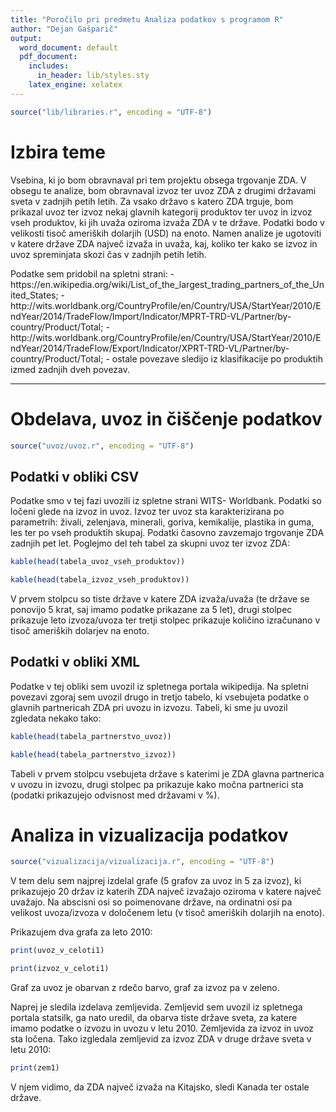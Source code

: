 ```yaml
---
title: "Poročilo pri predmetu Analiza podatkov s programom R"
author: "Dejan Gašparič"
output:
  word_document: default
  pdf_document:
    includes:
      in_header: lib/styles.sty
    latex_engine: xelatex
---
```


```r
source("lib/libraries.r", encoding = "UTF-8")
```

# Izbira teme

Vsebina, ki jo bom obravnaval pri tem projektu obsega trgovanje ZDA. V obsegu te analize, bom obravnaval izvoz ter uvoz ZDA z drugimi državami sveta v zadnjih petih letih. Za vsako državo s katero ZDA trguje, bom prikazal uvoz ter izvoz nekaj glavnih kategorij produktov ter uvoz in izvoz vseh produktov, ki jih uvaža oziroma izvaža ZDA v te države. Podatki bodo v velikosti tisoč ameriških dolarjih (USD) na enoto.
Namen analize je ugotoviti v katere države ZDA največ izvaža in uvaža, kaj, koliko ter kako se izvoz in uvoz spreminjata skozi čas v zadnjih petih letih.

Podatke sem pridobil na spletni strani:
- https://en.wikipedia.org/wiki/List_of_the_largest_trading_partners_of_the_United_States;
- http://wits.worldbank.org/CountryProfile/en/Country/USA/StartYear/2010/EndYear/2014/TradeFlow/Import/Indicator/MPRT-TRD-VL/Partner/by-country/Product/Total;
- http://wits.worldbank.org/CountryProfile/en/Country/USA/StartYear/2010/EndYear/2014/TradeFlow/Export/Indicator/XPRT-TRD-VL/Partner/by-country/Product/Total;
- ostale povezave sledijo iz klasifikacije po produktih izmed zadnjih dveh povezav.

***

# Obdelava, uvoz in čiščenje podatkov

```r
source("uvoz/uvoz.r", encoding = "UTF-8")
```

## Podatki v obliki CSV

Podatke smo v tej fazi uvozili iz spletne strani WITS- Worldbank. Podatki so ločeni glede na izvoz in uvoz. Izvoz ter uvoz sta karakterizirana po parametrih: živali, zelenjava, minerali, goriva, kemikalije, plastika in guma, les ter po vseh produktih skupaj. Podatki časovno zavzemajo trgovanje ZDA zadnjih pet let.
Poglejmo del teh tabel za skupni uvoz ter izvoz ZDA:

```r
kable(head(tabela_uvoz_vseh_produktov))

kable(head(tabela_izvoz_vseh_produktov))
```


V prvem stolpcu so tiste države v katere ZDA izvaža/uvaža (te države se ponovijo 5 krat, saj imamo podatke prikazane za 5 let), drugi stolpec prikazuje leto izvoza/uvoza ter tretji stolpec prikazuje količino izračunano v tisoč ameriških dolarjev na enoto. 



## Podatki v obliki XML

Podatke v tej obliki sem uvozil iz spletnega portala wikipedija. Na spletni povezavi zgoraj sem uvozil drugo in tretjo tabelo, ki vsebujeta podatke o glavnih partnericah ZDA pri uvozu in izvozu. 
Tabeli, ki sme ju uvozil zgledata nekako tako:

```r
kable(head(tabela_partnerstvo_uvoz))

kable(head(tabela_partnerstvo_izvoz))
```

Tabeli v prvem stolpcu vsebujeta države s katerimi je ZDA glavna partnerica v uvozu in izvozu, drugi stolpec pa prikazuje kako močna partnerici sta (podatki prikazujejo odvisnost med državami v %).

# Analiza in vizualizacija podatkov

```r
source("vizualizacija/vizualizacija.r", encoding = "UTF-8")
```

V tem delu sem najprej izdelal grafe (5 grafov za uvoz in 5 za izvoz), ki prikazujejo 20 držav iz katerih ZDA največ izvažajo oziroma v katere največ uvažajo. Na abscisni osi so poimenovane države, na ordinatni osi pa velikost uvoza/izvoza v določenem letu (v tisoč ameriških dolarjih na enoto).

Prikazujem dva grafa za leto 2010:

```r
print(uvoz_v_celoti1)
```
```r
print(izvoz_v_celoti1)
```

Graf za uvoz je obarvan z rdečo barvo, graf za izvoz pa v zeleno.


Naprej je sledila izdelava zemljevida. Zemljevid sem uvozil iz spletnega portala statsilk, ga nato uredil, da obarva tiste države sveta, za katere imamo podatke o izvozu in uvozu v letu 2010. Zemljevida za izvoz in uvoz sta ločena. 
Tako izgledala zemljevid za izvoz ZDA v druge države sveta v letu 2010:

```r
print(zem1)
```

V njem vidimo, da ZDA največ izvaža na Kitajsko, sledi Kanada ter ostale države. 